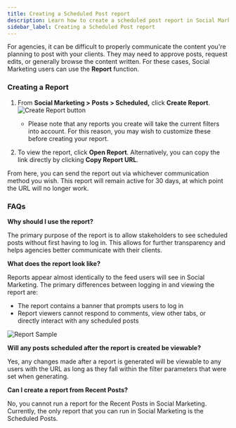 ```yaml
---
title: Creating a Scheduled Post report
description: Learn how to create a scheduled post report in Social Marketing for better client communication.
sidebar_label: Creating a Scheduled Post report
---
```


For agencies, it can be difficult to properly communicate the content you're planning to post with your clients. They may need to approve posts, request edits, or generally browse the content written. For these cases, Social Marketing users can use the **Report** function.

### **Creating a Report**

1. From **Social Marketing > Posts > Scheduled,** click **Create Report**.
   ![Create Report button](/img/marketing/social-marketing/posts/scheduled-post-report/create-report-button.jpg)
   - Please note that any reports you create will take the current filters into account. For this reason, you may wish to customize these before creating your report.

2. To view the report, click **Open Report**. Alternatively, you can copy the link directly by clicking **Copy Report URL**.

From here, you can send the report out via whichever communication method you wish. This report will remain active for 30 days, at which point the URL will no longer work.

### **FAQs**

**Why should I use the report?**

The primary purpose of the report is to allow stakeholders to see scheduled posts without first having to log in. This allows for further transparency and helps agencies better communicate with their clients.

**What does the report look like?**

Reports appear almost identically to the feed users will see in Social Marketing. The primary differences between logging in and viewing the report are:

- The report contains a banner that prompts users to log in
- Report viewers cannot respond to comments, view other tabs, or directly interact with any scheduled posts

![Report Sample](/img/marketing/social-marketing/posts/scheduled-post-report/report-sample.jpg)

**Will any posts scheduled after the report is created be viewable?**

Yes, any changes made after a report is generated will be viewable to any users with the URL as long as they fall within the filter parameters that were set when generating.

**Can I create a report from Recent Posts?**

No, you cannot run a report for the Recent Posts in Social Marketing. Currently, the only report that you can run in Social Marketing is the Scheduled Posts.